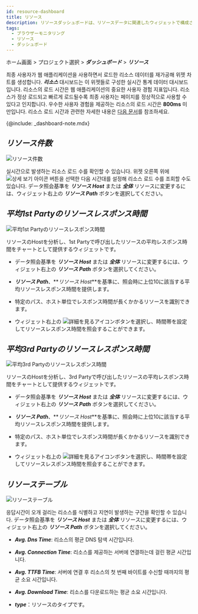 ```yaml
---
id: resource-dashboard
title: リソース
description: リソースダッシュボードは、リソースデータに関連したウィジェットで構成されているリアルタイム統計データのダッシュボードです。
tags:
  - ブラウザーモニタリング
  - リソース
  - ダッシュボード
---
```


ホーム画面 > プロジェクト選択 > **_ダッシュボード_** > **_リソース_**

최종 사용자가 웹 애플리케이션을 사용하면서 로드한 리소스 데이터를 재가공해 위젯 차트를 생성합니다. **_리소스_** 대시보드는 이 위젯들로 구성한 실시간 통계 데이터 대시보드입니다. 리소스의 로드 시간은 웹 애플리케이션의 중요한 사용자 경험 지표입니다. 리소스가 정상 로드되고 빠르게 로드될수록 최종 사용자는 페이지를 정상적으로 사용할 수 있다고 인지합니다. 우수한 사용자 경험을 제공하는 리소스의 로드 시간은 **800ms** 미만입니다. 리소스 로드 시간과 관련한 자세한 내용은 [다음 문서](https://web.dev/ttfb/#what-is-a-good-ttfb-score)를 참조하세요.

{@include: _dashboard-note.mdx}

## **_リソース件数_**

![リソース件数](/img/rum-resource-count.png)

실시간으로 발생하는 리소스 로드 수를 확인할 수 있습니다. 위젯 오른쪽 위에 ![상세 보기 아이콘](/img/ico-detail-mode.svg) 버튼을 선택한 다음 시간대를 설정해 리소스 로드 수를 조회할 수도 있습니다. データ照会基準を **_リソース Host_** または **_全体_** リソースに変更するには、ウィジェット右上の **_リソース Path_** ボタンを選択してください。

## **_平均1st Partyのリソースレスポンス時間_**

![平均1st Partyのリソースレスポンス時間](/img/rum-resource-1stparty.png)

リソースのHostを分析し、1st Partyで呼び出したリソースの平均レスポンス時間をチャートとして提供するウィジェットです。 

-   データ照会基準を **_リソース Host_** または **_全体_** リソースに変更するには、ウィジェット右上の **_リソース Path_** ボタンを選択してください。

-   **_リソース Path_**、**_リソース Host_**を基準に、照会時に上位10に該当する平均リソースレスポンス時間を提供します。

-   特定のパス、ホスト単位でレスポンス時間が長くかかるリソースを識別できます。

-   ウィジェット右上の ![詳細を見るアイコン](/img/ico-detail-mode.svg)ボタンを選択し、時間帯を設定してリソースレスポンス時間を照会することができます。

## **_平均3rd Partyのリソースレスポンス時間_**

![平均3rd Partyのリソースレスポンス時間](/img/rum-resource-3rdparty.png)

リソースのHostを分析し、3rd Partyで呼び出したリソースの平均レスポンス時間をチャートとして提供するウィジェットです。 

-   データ照会基準を **_リソース Host_** または **_全体_** リソースに変更するには、ウィジェット右上の **_リソース Path_** ボタンを選択してください。

-   **_リソース Path_**、**_リソース Host_**を基準に、照会時に上位10に該当する平均リソースレスポンス時間を提供します。

-   特定のパス、ホスト単位でレスポンス時間が長くかかるリソースを識別できます。

-   ウィジェット右上の ![詳細を見るアイコン](/img/ico-detail-mode.svg)ボタンを選択し、時間帯を設定してリソースレスポンス時間を照会することができます。

## **_リソーステーブル_**

![リソーステーブル](/img/rum-resource-table.png)

응답시간이 오개 걸리는 리소스를 식별하고 지연이 발생하는 구간을 확인할 수 있습니다. データ照会基準を **_リソース Host_** または **_全体_** リソースに変更するには、ウィジェット右上の **_リソース Path_** ボタンを選択してください。

-   **_Avg. Dns Time_**: 리소스의 평균 DNS 탐색 시간입니다.

-   **_Avg. Connection Time_**: 리소스를 제공하는 서버에 연결하는데 걸린 평균 시간입니다.

-   **_Avg. TTFB Time_**: 서버에 연결 후 리소스의 첫 번째 바이트를 수신할 때까지의 평균 소요 시간입니다.

-   **_Avg. Download Time_**: 리소스를 다운로드하는 평균 소요 시간입니다.

-   **_type_**：リソースのタイプです。
